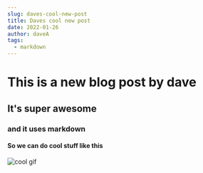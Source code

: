 ```yaml
---
slug: daves-cool-new-post
title: Daves cool new post
date: 2022-01-26
author: daveA
tags:
  - markdown
---
```

# This is a new blog post by dave

## It's super awesome

### and it uses markdown

#### So we can do cool stuff like this

![cool gif](https://media.giphy.com/media/SVH9y2LQUVVCRcqD7o/giphy.gif)